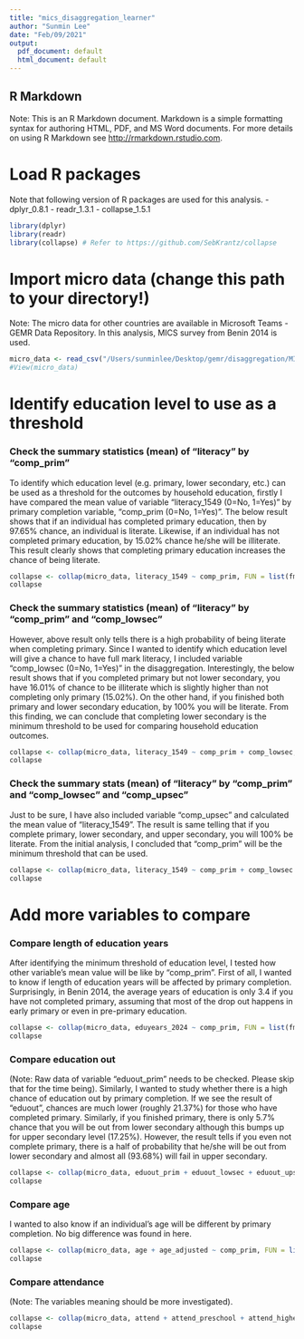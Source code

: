 ```yaml
---
title: "mics_disaggregation_learner"
author: "Sunmin Lee"
date: "Feb/09/2021"
output:
  pdf_document: default
  html_document: default
---
```


## R Markdown
Note: This is an R Markdown document. Markdown is a simple formatting syntax for authoring HTML, PDF, and MS Word documents. For more details on using R Markdown see <http://rmarkdown.rstudio.com>.


# Load R packages 
Note that following version of R packages are used for this analysis. 
  - dplyr_0.8.1
  - readr_1.3.1
  - collapse_1.5.1

```r
library(dplyr)
library(readr)
library(collapse) # Refer to https://github.com/SebKrantz/collapse
```

# Import micro data (change this path to your directory!)
Note: The micro data for other countries are available in Microsoft Teams - GEMR Data Repository. 
In this analysis, MICS survey from Benin 2014 is used. 

```r
micro_data <- read_csv("/Users/sunminlee/Desktop/gemr/disaggregation/MICS_BEN_2014.csv")
#View(micro_data)
```


# Identify education level to use as a threshold

### Check the summary statistics (mean) of "literacy" by "comp_prim"
To identify which education level (e.g. primary, lower secondary, etc.) can be used as a threshold for the outcomes by household education, firstly I have compared the mean value of variable "literacy_1549 (0=No, 1=Yes)" by primary completion variable, "comp_prim (0=No, 1=Yes)". The below result shows that if an individual has completed primary education, then by 97.65% chance, an individual is literate. Likewise, if an individual has not completed primary education, by 15.02% chance he/she will be illiterate. This result clearly shows that completing primary education increases the chance of being literate. 

```r
collapse <- collap(micro_data, literacy_1549 ~ comp_prim, FUN = list(fmean))
collapse
```

### Check the summary statistics (mean) of "literacy" by "comp_prim" and "comp_lowsec"
However, above result only tells there is a high probability of being literate when completing primary. Since I wanted to identify which education level will give a chance to have full mark literacy, I included variable "comp_lowsec (0=No, 1=Yes)" in the disaggregation. Interestingly, the below result shows that if you completed primary but not lower secondary, you have 16.01% of chance to be illiterate which is slightly higher than not completing only primary (15.02%). On the other hand, if you finished both primary and lower secondary education, by 100% you will be literate. From this finding, we can conclude that completing lower secondary is the minimum threshold to be used for comparing household education outcomes.       

```r
collapse <- collap(micro_data, literacy_1549 ~ comp_prim + comp_lowsec, FUN = list(fmean))
collapse
```

### Check the summary stats (mean) of "literacy" by "comp_prim" and "comp_lowsec" and "comp_upsec"
Just to be sure, I have also included variable "comp_upsec" and calculated the mean value of "literacy_1549". The result is same telling that if you complete primary, lower secondary, and upper secondary, you will 100% be literate. From the initial analysis, I concluded that "comp_prim" will be the minimum threshold that can be used.  

```r
collapse <- collap(micro_data, literacy_1549 ~ comp_prim + comp_lowsec + comp_upsec, FUN = list(fmean))
collapse
```


# Add more variables to compare

### Compare length of education years
After identifying the minimum threshold of education level, I tested how other variable's mean value will be like by "comp_prim". First of all, I wanted to know if length of education years will be affected by primary completion. Surprisingly, in Benin 2014, the average years of education is only 3.4 if you have not completed primary, assuming that most of the drop out happens in early primary or even in pre-primary education.

```r
collapse <- collap(micro_data, eduyears_2024 ~ comp_prim, FUN = list(fmean))
collapse
```

### Compare education out
(Note: Raw data of variable "eduout_prim" needs to be checked. Please skip that for the time being). Similarly, I wanted to study whether there is a high chance of education out by primary completion. If we see the result of "eduout", chances are much lower (roughly 21.37%) for those who have completed primary. Similarly, if you finished primary, there is only 5.7% chance that you will be out from lower secondary although this bumps up for upper secondary level (17.25%). However, the result tells if you even not complete primary, there is a half of probability that he/she will be out from lower secondary and almost all (93.68%) will fail in upper secondary. 

```r
collapse <- collap(micro_data, eduout_prim + eduout_lowsec + eduout_upsec + eduout ~ comp_prim, FUN = list(fmean))
collapse
```

### Compare age
I wanted to also know if an individual's age will be different by primary completion. No big difference was found in here. 

```r
collapse <- collap(micro_data, age + age_adjusted ~ comp_prim, FUN = list(fmean))
collapse
```

### Compare attendance
(Note: The variables meaning should be more investigated). 

```r
collapse <- collap(micro_data, attend + attend_preschool + attend_higher ~ comp_prim, FUN = list(fmean))
collapse
```


